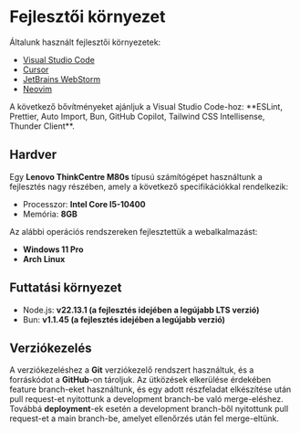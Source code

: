 
# Fejlesztői környezet

Általunk használt fejlesztői környezetek:

- [Visual Studio Code](https://code.visualstudio.com/)
- [Cursor](https://www.cursor.com/)
- [JetBrains WebStorm](https://www.jetbrains.com/webstorm/)
- [Neovim](https://neovim.io/)

<Callout emoji="💡">
  A következő bővítményeket ajánljuk a Visual Studio Code-hoz: **ESLint,
  Prettier, Auto Import, Bun, GitHub Copilot, Tailwind CSS Intellisense, Thunder
  Client**.
</Callout>

## Hardver

Egy **Lenovo ThinkCentre M80s** típusú számítógépet használtunk a fejlesztés nagy részében, amely a következő specifikációkkal rendelkezik:

- Processzor: **Intel Core I5-10400**
- Memória: **8GB**

Az alábbi operációs rendszereken fejlesztettük a webalkalmazást:

- **Windows 11 Pro**
- **Arch Linux**

## Futtatási környezet

- Node.js: **v22.13.1 (a fejlesztés idejében a legújabb LTS verzió)**
- Bun: **v1.1.45 (a fejlesztés idejében a legújabb verzió)**

## Verziókezelés

A verziókezeléshez a **Git** verziókezelő rendszert használtuk, és a forráskódot a **GitHub**-on tároljuk.
Az ütközések elkerülése érdekében feature branch-eket használtunk, és egy adott részfeladat elkészítése után pull request-et nyitottunk a development branch-be való merge-eléshez. Továbbá **deployment**-ek esetén a development branch-ből nyitottunk pull request-et a main branch-be, amelyet ellenőrzés után fel merge-eltünk.
